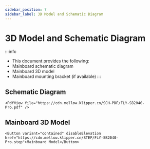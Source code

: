 ```yaml
---
sidebar_position: 7
sidebar_label: 3D Model and Schematic Diagram
---
```


# 3D Model and Schematic Diagram

:::info
* This document provides the following:
* Mainboard schematic diagram
* Mainboard 3D model
* Mainboard mounting bracket (if available)
:::

## Schematic Diagram

    <PdfView file="https://cdn.mellow.klipper.cn/SCH-PDF/FLY-SB2040-Pro.pdf" />

## Mainboard 3D Model

    <Button variant="contained" disableElevation href="https://cdn.mellow.klipper.cn/STEP/FLY-SB2040-Pro.step">Mainboard Model</Button>